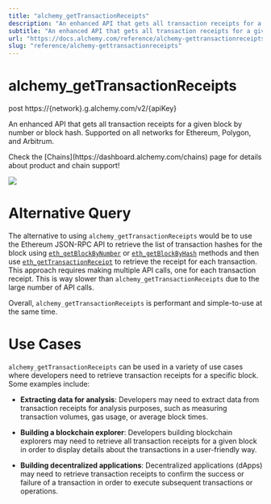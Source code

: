 ```yaml
---
title: "alchemy_getTransactionReceipts"
description: "An enhanced API that gets all transaction receipts for a given block by number or block hash. Supported on all networks for Ethereum, Polygon, and Arbitrum."
subtitle: "An enhanced API that gets all transaction receipts for a given block by number or block hash. Supported on all networks for Ethereum, Polygon, and Arbitrum."
url: "https://docs.alchemy.com/reference/alchemy-gettransactionreceipts"
slug: "reference/alchemy-gettransactionreceipts"
---
```


# alchemy\_getTransactionReceipts

post https://\{network}.g.alchemy.com/v2/\{apiKey}

An enhanced API that gets all transaction receipts for a given block by number or block hash. Supported on all networks for Ethereum, Polygon, and Arbitrum.

<Info>
  Check the [Chains](https://dashboard.alchemy.com/chains) page for details about product and chain support!

  ![](523fb8a9a9d899921ee1046d0ff1b389967a9976d1c6112ebbbe071ddd1ef374-image.png)
</Info>

# Alternative Query

The alternative to using `alchemy_getTransactionReceipts` would be to use the Ethereum JSON-RPC API to retrieve the list of transaction hashes for the block using [`eth_getBlockByNumber`](/reference/eth-getblockbynumber) or [`eth_getBlockByHash`](/reference/eth-getblockbyhash) methods and then use [`eth_getTransactionReceipt`](/reference/eth-gettransactionreceipt) to retrieve the receipt for each transaction. This approach requires making multiple API calls, one for each transaction receipt. This is way slower than `alchemy_getTransactionReceipts` due to the large number of API calls.

Overall, `alchemy_getTransactionReceipts` is performant and simple-to-use at the same time.

# Use Cases

`alchemy_getTransactionReceipts` can be used in a variety of use cases where developers need to retrieve transaction receipts for a specific block. Some examples include:

* **Extracting data for analysis**: Developers may need to extract data from transaction receipts for analysis purposes, such as measuring transaction volumes, gas usage, or average block times.

* **Building a blockchain explorer**: Developers building blockchain explorers may need to retrieve all transaction receipts for a given block in order to display details about the transactions in a user-friendly way.

* **Building decentralized applications**: Decentralized applications (dApps) may need to retrieve transaction receipts to confirm the success or failure of a transaction in order to execute subsequent transactions or operations.
